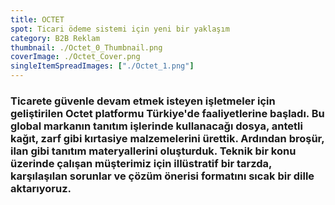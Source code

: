 ```yaml
---
title: OCTET
spot: Ticari ödeme sistemi için yeni bir yaklaşım
category: B2B Reklam
thumbnail: ./Octet_0_Thumbnail.png
coverImage: ./Octet_Cover.png
singleItemSpreadImages: ["./Octet_1.png"]
---
```


### Ticarete güvenle devam etmek isteyen işletmeler için geliştirilen Octet platformu Türkiye'de faaliyetlerine başladı. Bu global markanın tanıtım işlerinde kullanacağı dosya, antetli kağıt, zarf gibi kırtasiye malzemelerini ürettik. Ardından broşür, ilan gibi tanıtım materyallerini oluşturduk. Teknik bir konu üzerinde çalışan müşterimiz için illüstratif bir tarzda, karşılaşılan sorunlar ve çözüm önerisi formatını sıcak bir dille aktarıyoruz.
